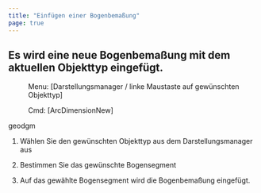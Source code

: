 ```yaml
---
title: "Einfügen einer Bogenbemaßung"
page: true
---
```

## Es wird eine neue Bogenbema&#223;ung mit dem aktuellen Objekttyp eingef&#252;gt.
 <Menu> Menu: [Darstellungsmanager / linke Maustaste auf gewünschten Objekttyp] </Menu> 
<GeoDesigner> <Menu> Cmd: [ArcDimensionNew] </Menu> 
 <Placeholder>geodgm</Placeholder> </GeoDesigner>


1. W&#228;hlen Sie den gew&#252;nschten Objekttyp aus dem Darstellungsmanager aus

2. Bestimmen Sie das gew&#252;nschte Bogensegment

3. Auf das gew&#228;hlte Bogensegment wird die Bogenbema&#223;ung eingef&#252;gt.




